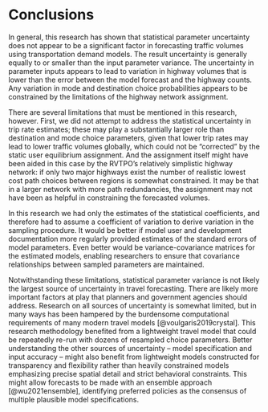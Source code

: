 # Conclusions

In general, this research has shown that statistical parameter uncertainty does not appear to be a significant factor in forecasting traffic volumes using transportation demand models. The result uncertainty is generally equally to or smaller than the input parameter variance. The uncertainty in parameter inputs appears to lead to variation in highway volumes that is lower than the error between the model forecast and the highway counts. Any variation in mode and destination choice probabilities appears to be constrained by the limitations of the highway network assignment.

There are several limitations that must be mentioned in this research, however. First, we did not attempt to address the statistical uncertainty in trip rate estimates; these may play a substantially larger role than destination and mode choice parameters, given that lower trip rates may lead to lower traffic volumes globally, which could not be “corrected” by the static user equilibrium assignment. And the assignment itself might have been aided in this case by the RVTPO’s relatively simplistic highway network: if only two major highways exist the number of realistic lowest cost path choices between regions is somewhat constrained. It may be that in a larger network with more path redundancies, the assignment may not have been as helpful in constraining the forecasted volumes.

In this research we had only the estimates of the statistical coefficients, and therefore had to assume a coefficient of variation to derive variation in the sampling procedure. It would be better if model user and development documentation more regularly provided estimates of the standard errors of model parameters. Even better would be variance-covariance matrices for the estimated models, enabling researchers to ensure that covariance relationships between sampled parameters are maintained.

Notwithstanding these limitations, statistical parameter variance is not likely the largest source of uncertainty in travel forecasting. There are likely more important factors at play that planners and government agencies should address. Research on all sources of uncertainty is somewhat limited, but in many ways has been hampered by the burdensome computational requirements of many modern travel models [@voulgaris2019crystal]. This research methodology benefited from a lightweight travel model that could be repeatedly re-run with dozens of resampled choice parameters. Better understanding the other sources of uncertainty -- model specification and input accuracy -- might also benefit from lightweight models constructed for transparency and flexibility rather than heavily constrained models emphasizing precise spatial detail and strict behavioral constraints. This might allow forecasts to be made with an ensemble approach [@wu2021ensemble], identifying preferred policies as the consensus of multiple plausible model specifications.